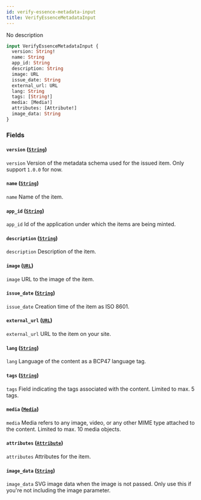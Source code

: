 ```yaml
---
id: verify-essence-metadata-input
title: VerifyEssenceMetadataInput
---
```



No description

```graphql
input VerifyEssenceMetadataInput {
  version: String!
  name: String
  app_id: String
  description: String
  image: URL
  issue_date: String
  external_url: URL
  lang: String
  tags: [String!]
  media: [Media!]
  attributes: [Attribute!]
  image_data: String
}
```


### Fields

#### `version` ([`String`](/cyberconnect/reference/scalars/string))

`version` Version of the metadata schema used for the issued item. Only support `1.0.0` for now.


#### `name` ([`String`](/cyberconnect/reference/scalars/string))

`name` Name of the item.


#### `app_id` ([`String`](/cyberconnect/reference/scalars/string))

`app_id` Id of the application under which the items are being minted.


#### `description` ([`String`](/cyberconnect/reference/scalars/string))

`description` Description of the item.


#### `image` ([`URL`](/cyberconnect/reference/scalars/url))

`image` URL to the image of the item.


#### `issue_date` ([`String`](/cyberconnect/reference/scalars/string))

`issue_date` Creation time of the item as ISO 8601.


#### `external_url` ([`URL`](/cyberconnect/reference/scalars/url))

`external_url` URL to the item on your site.


#### `lang` ([`String`](/cyberconnect/reference/scalars/string))

`lang` Language of the content as a BCP47 language tag.


#### `tags` ([`String`](/cyberconnect/reference/scalars/string))

`tags` Field indicating the tags associated with the content. Limited to max. 5 tags.


#### `media` ([`Media`](/cyberconnect/reference/inputs/media))

`media` Media refers to any image, video, or any other MIME type attached to the content. Limited to max. 10 media objects.


#### `attributes` ([`Attribute`](/cyberconnect/reference/inputs/attribute))

`attributes` Attributes for the item.


#### `image_data` ([`String`](/cyberconnect/reference/scalars/string))

`image_data` SVG image data when the image is not passed. Only use this if you're not including the image parameter.




